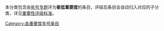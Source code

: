本分类包含由[[Wikipedia:年号专题|年号专题]]评为'''极低重要度'''的条目，评级后条目会自动归入对应的子分类，详见[[Wikipedia:年号专题/条目评级|重要性评级标准]]。
{{Articles by Importance|topic=年号|project=年号|format=toc}}

[[Category:各重要度年号条目|Category:各重要度年号条目]]